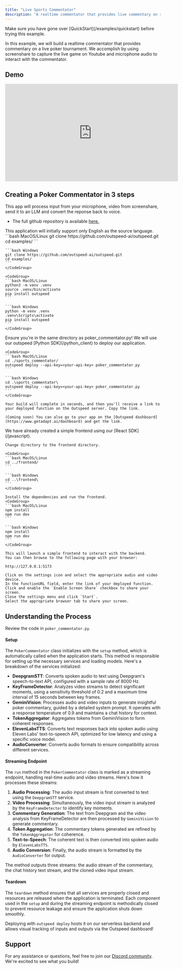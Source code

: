 ```yaml
---
title: "Live Sports Commentator"
description: "A realtime commentator that provides live commentary on sports events."
---
```


<Info>
  Make sure you have gone over [QuickStart](/examples/quickstart) before trying
  this example.
</Info>

In this example, we will build a realtime commentator that provides commentary on a live poker tournament.
We accomplish by using screenshare to capture the live game on Youtube and microphone audio to interact with the commentator.

## Demo

<iframe
  width="560"
  height="315"
  src="https://www.youtube.com/embed/WJaYLcX1o7E?si=hNvJwHWbNAXQCsck"
  title="YouTube video player"
  frameborder="0"
  allow="accelerometer; autoplay; clipboard-write; encrypted-media; gyroscope; picture-in-picture; web-share"
  referrerpolicy="strict-origin-when-cross-origin"
  allowfullscreen
></iframe>

## **Creating a Poker Commentator in 3 steps**

This app will process input from your microphone, video from screenshare, send it to an LLM and convert the reponse back to voice.

- The full github repository is available [here.](https://github.com/outspeed-ai/outspeed.git)

<Info>
  This application will initially support only English as the source language.
</Info>

<Steps>
  <Step title="Start by cloning the repository">
    <CodeGroup>
    ```bash MacOS/Linux
    git clone https://github.com/outspeed-ai/outspeed.git
    cd examples/
    ```

    ```bash Windows
    git clone https://github.com/outspeed-ai/outspeed.git
    cd examples/
    ```
    </CodeGroup>

    <CodeGroup>
    ```bash MacOS/Linux
    python3 -m venv .venv
    source .venv/bin/activate
    pip install outspeed
    ```

    ```bash Windows
    python -m venv .venv
    .venv\Scripts\activate
    pip install outspeed
    ```
    </CodeGroup>

  </Step>
  <Step title="Deploy to Outspeed">
    <Warning>Ensure you're in the same directory as poker_commentator.py!</Warning>
    We will use our outspeed [Python SDK](/python_client) to deploy our application.

    <CodeGroup>
    ```bash MacOS/Linux
    cd ./sports_commentator/
    outspeed deploy --api-key=<your-api-key> poker_commentator.py
    ```

    ```bash Windows
    cd .\sports_commentator\
    outspeed deploy --api-key=<your-api-key> poker_commentator.py
    ```
    </CodeGroup>

    Your build will complete in seconds, and then you'll receive a link to your deployed function on the Outspeed server. Copy the link.

    (Coming soon) You can also go to your app on the [Outspeed dashboard](https://www.getadapt.ai/dashboard) and get the link.

  </Step>
  <Step title="Launch the frontend">
    We have already created a simple frontend using our [React SDK](/javascript).

    Change directory to the frontend directory.

    <CodeGroup>
    ```bash MacOS/Linux
    cd ../frontend/
    ```

    ```bash Windows
    cd ..\frontend\
    ```
    </CodeGroup>

    Install the dependencies and run the frontend.
    <CodeGroup>
    ```bash MacOS/Linux
    npm install
    npm run dev
    ```

    ```bash Windows
    npm install
    npm run dev
    ```
    </CodeGroup>

    This will launch a simple frontend to interact with the backend.
    You can then browse to the following page with your browser:

    http://127.0.0.1:5173

    Click on the settings icon and select the appropriate audio and video device.
    In the functionURL field, enter the link of your deployed function.
    Click and enable the `Enable Screen Share` checkbox to share your screen.
    Close the settings menu and click `Start`.
    Select the appropriate browser tab to share your screen.

  </Step>
</Steps>

## **Understanding the Process**

Review the code in `poker_commentator.py`.

#### **Setup**

The `PokerCommentator` class initializes with the `setup` method, which is automatically called when the application starts. This method is responsible for setting up the necessary services and loading models. Here's a breakdown of the services initialized:

- **DeepgramSTT**: Converts spoken audio to text using Deepgram's speech-to-text API, configured with a sample rate of 8000 Hz.
- **KeyFrameDetector**: Analyzes video streams to detect significant moments, using a sensitivity threshold of 0.2 and a maximum time interval of 15 seconds between key frames.
- **GeminiVision**: Processes audio and video inputs to generate insightful poker commentary, guided by a detailed system prompt. It operates with a response temperature of 0.9 and maintains a chat history for context.
- **TokenAggregator**: Aggregates tokens from GeminiVision to form coherent responses.
- **ElevenLabsTTS**: Converts text responses back into spoken audio using Eleven Labs' text-to-speech API, optimized for low latency and using a specific voice model.
- **AudioConverter**: Converts audio formats to ensure compatibility across different services.

#### **Streaming Endpoint**

The `run` method in the `PokerCommentator` class is marked as a streaming endpoint, handling real-time audio and video streams. Here's how it processes these streams:

1. **Audio Processing**: The audio input stream is first converted to text using the `DeepgramSTT` service.
2. **Video Processing**: Simultaneously, the video input stream is analyzed by the `KeyFrameDetector` to identify key moments.
3. **Commentary Generation**: The text from Deepgram and the video analysis from KeyFrameDetector are then processed by `GeminiVision` to generate commentary.
4. **Token Aggregation**: The commentary tokens generated are refined by the `TokenAggregator` for coherence.
5. **Text-to-Speech**: The coherent text is then converted into spoken audio by `ElevenLabsTTS`.
6. **Audio Conversion**: Finally, the audio stream is formatted by the `AudioConverter` for output.

The method outputs three streams: the audio stream of the commentary, the chat history text stream, and the cloned video input stream.

#### **Teardown**

The `teardown` method ensures that all services are properly closed and resources are released when the application is terminated. Each component used in the `setup` and during the streaming endpoint is methodically closed to prevent resource leakage and ensure the application shuts down smoothly.

Deploying with `outspeed deploy` hosts it on our serverless backend and allows visual tracking of inputs and outputs via the Outspeed dashboard!

## Support

For any assistance or questions, feel free to join our [Discord community](https://discord.gg/cmfFw6SYvp). We're excited to see what you build!

